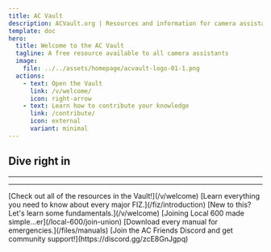 ```yaml
---
title: AC Vault
description: ACVault.org | Resources and information for camera assistants and other crew.
template: doc
hero:
  title: Welcome to the AC Vault
  tagline: A free resource available to all camera assistants
  image:
    file: ../../assets/homepage/acvault-logo-01-1.png
  actions:
    - text: Open the Vault
      link: /v/welcome/
      icon: right-arrow
    - text: Learn how to contribute your knowledge
      link: /contribute/
      icon: external
      variant: minimal
---
```



## Dive right in
<hr/>
<CardGrid>
  <LinkCard title="1st AC Camera Prep Checklist" description="Web and Print version available" href="/1st-camera-prep-checklist/" target="_blank"/>
  <LinkCard title="2nd AC Camera Prep Checklist" description="Web and Print version available" href="/2nd-camera-prep-checklist/" target="_blank"/>
</CardGrid>
<hr/>
<CardGrid>
	<Card title="Everything In One Place" icon="seti:wgt">
		[Check out all of the resources in the Vault!](/v/welcome)
	</Card>
	<Card title="Focus Iris Zoom" icon="laptop">
		[Learn everything you need to know about every major FIZ.](/fiz/introduction)
	</Card>
	<Card title="A Beginner's Guide" icon="open-book">
		[New to this? Let's learn some fundamentals.](/v/welcome)
	</Card>
	<Card title="Join the Union" icon="rocket">
		[Joining Local 600 made simple...er](/local-600/join-union)
	</Card>
    <Card title="All the Manuals" icon="information">
		[Download every manual for emergencies.](/files/manuals)
	</Card>
    <Card title="Join the Discord" icon="discord">
		[Join the AC Friends Discord and get community support!](https://discord.gg/zcE8GnJgpq)
	</Card>
</CardGrid>

